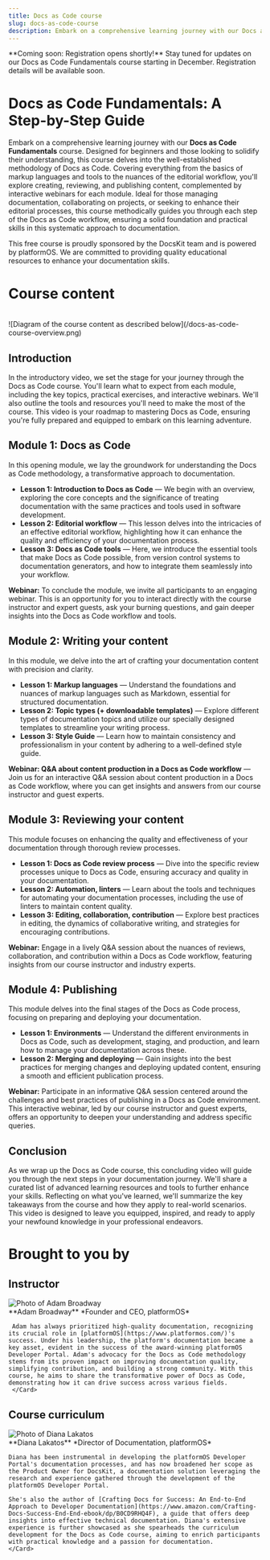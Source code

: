 ```yaml
---
title: Docs as Code course
slug: docs-as-code-course
description: Embark on a comprehensive learning journey with our Docs as Code Fundamentals course. Designed for beginners and those looking to solidify their understanding, this course delves into the well-established methodology of Docs as Code.
---
```


<Message variant="warning" filled>
  **Coming soon: Registration opens shortly!**   
  Stay tuned for updates on our Docs as Code Fundamentals course starting in December. Registration details will be available soon. 
</Message>

# Docs as Code Fundamentals: A Step-by-Step Guide

Embark on a comprehensive learning journey with our **Docs as Code Fundamentals** course. Designed for beginners and those looking to solidify their understanding, this course delves into the well-established methodology of Docs as Code. Covering everything from the basics of markup languages and tools to the nuances of the editorial workflow, you'll explore creating, reviewing, and publishing content, complemented by interactive webinars for each module. Ideal for those managing documentation, collaborating on projects, or seeking to enhance their editorial processes, this course methodically guides you through each step of the Docs as Code workflow, ensuring a solid foundation and practical skills in this systematic approach to documentation.

<Message variant="info" filled>
  This free course is proudly sponsored by the DocsKit team and is powered by platformOS. We are committed to providing quality educational resources to enhance your documentation skills.
</Message>

# Course content
<br />
![Diagram of the course content as described below](/docs-as-code-course-overview.png)

## Introduction

In the introductory video, we set the stage for your journey through the Docs as Code course. You'll learn what to expect from each module, including the key topics, practical exercises, and interactive webinars. We'll also outline the tools and resources you'll need to make the most of the course. This video is your roadmap to mastering Docs as Code, ensuring you're fully prepared and equipped to embark on this learning adventure. 

## Module 1: Docs as Code

In this opening module, we lay the groundwork for understanding the Docs as Code methodology, a transformative approach to documentation.

* **Lesson 1: Introduction to Docs as Code** — We begin with an overview, exploring the core concepts and the significance of treating documentation with the same practices and tools used in software development. 
* **Lesson 2: Editorial workflow** — This lesson delves into the intricacies of an effective editorial workflow, highlighting how it can enhance the quality and efficiency of your documentation process.
* **Lesson 3: Docs as Code tools** — Here, we introduce the essential tools that make Docs as Code possible, from version control systems to documentation generators, and how to integrate them seamlessly into your workflow.

**Webinar:** To conclude the module, we invite all participants to an engaging webinar. This is an opportunity for you to interact directly with the course instructor and expert guests, ask your burning questions, and gain deeper insights into the Docs as Code workflow and tools.

## Module 2: Writing your content

In this module, we delve into the art of crafting your documentation content with precision and clarity.

* **Lesson 1: Markup languages** — Understand the foundations and nuances of markup languages such as Markdown, essential for structured documentation. 
* **Lesson 2: Topic types (+ downloadable templates)** — Explore different types of documentation topics and utilize our specially designed templates to streamline your writing process.
* **Lesson 3: Style Guide** — Learn how to maintain consistency and professionalism in your content by adhering to a well-defined style guide.

**Webinar: Q&A about content production in a Docs as Code workflow** — Join us for an interactive Q&A session about content production in a Docs as Code workflow, where you can get insights and answers from our course instructor and guest experts.

## Module 3: Reviewing your content

This module focuses on enhancing the quality and effectiveness of your documentation through thorough review processes.

* **Lesson 1: Docs as Code review process** — Dive into the specific review processes unique to Docs as Code, ensuring accuracy and quality in your documentation. 
* **Lesson 2: Automation, linters** — Learn about the tools and techniques for automating your documentation processes, including the use of linters to maintain content quality.
* **Lesson 3: Editing, collaboration, contribution** — Explore best practices in editing, the dynamics of collaborative writing, and strategies for encouraging contributions. 

**Webinar:** Engage in a lively Q&A session about the nuances of reviews, collaboration, and contribution within a Docs as Code workflow, featuring insights from our course instructor and industry experts.

## Module 4: Publishing

This module delves into the final stages of the Docs as Code process, focusing on preparing and deploying your documentation.

* **Lesson 1: Environments** — Understand the different environments in Docs as Code, such as development, staging, and production, and learn how to manage your documentation across these. 
* **Lesson 2: Merging and deploying** — Gain insights into the best practices for merging changes and deploying updated content, ensuring a smooth and efficient publication process. 

**Webinar:** Participate in an informative Q&A session centered around the challenges and best practices of publishing in a Docs as Code environment. This interactive webinar, led by our course instructor and guest experts, offers an opportunity to deepen your understanding and address specific queries.

## Conclusion

As we wrap up the Docs as Code course, this concluding video will guide you through the next steps in your documentation journey. We'll share a curated list of advanced learning resources and tools to further enhance your skills. Reflecting on what you've learned, we'll summarize the key takeaways from the course and how they apply to real-world scenarios. This video is designed to leave you equipped, inspired, and ready to apply your newfound knowledge in your professional endeavors.


# Brought to you by

## Instructor


<Grid cols='3'>
  <div style={{ alignSelf: "center" }}>
    <img src={adam} alt="Photo of Adam Broadway" style={{
      margin: '1rem auto 0',
      borderRadius: '100%'
    }} />
  </div>
  <div style={{ gridColumn: 'span 2 / span 2' }}>
     <Card>
     **Adam Broadway**  
     *Founder and CEO, platformOS*  
   
     Adam has always prioritized high-quality documentation, recognizing its crucial role in [platformOS](https://www.platformos.com/)'s success. Under his leadership, the platform's documentation became a key asset, evident in the success of the award-winning platformOS Developer Portal. Adam's advocacy for the Docs as Code methodology stems from its proven impact on improving documentation quality, simplifying contribution, and building a strong community. With this course, he aims to share the transformative power of Docs as Code, demonstrating how it can drive success across various fields.
     </Card>
   </div>
</Grid>

## Course curriculum

<Grid cols='3'>
  <div style={{ alignSelf: "center" }}>
    <img src={diana} alt="Photo of Diana Lakatos" style={{
      margin: '1rem auto 0',
      borderRadius: '100%'
    }} />
  </div>
  <div style={{ gridColumn: 'span 2 / span 2' }}>
    <Card>
    **Diana Lakatos**   
    *Director of Documentation, platformOS* 

    Diana has been instrumental in developing the platformOS Developer Portal's documentation processes, and has now broadened her scope as the Product Owner for DocsKit, a documentation solution leveraging the research and experience gathered through the development of the platformOS Developer Portal. 

    She's also the author of [Crafting Docs for Success: An End-to-End Approach to Developer Documentation](https://www.amazon.com/Crafting-Docs-Success-End-End-ebook/dp/B0CD9RHQ4F), a guide that offers deep insights into effective technical documentation. Diana's extensive experience is further showcased as she spearheads the curriculum development for the Docs as Code course, aiming to enrich participants with practical knowledge and a passion for documentation.
    </Card>
  </div>
</Grid>

